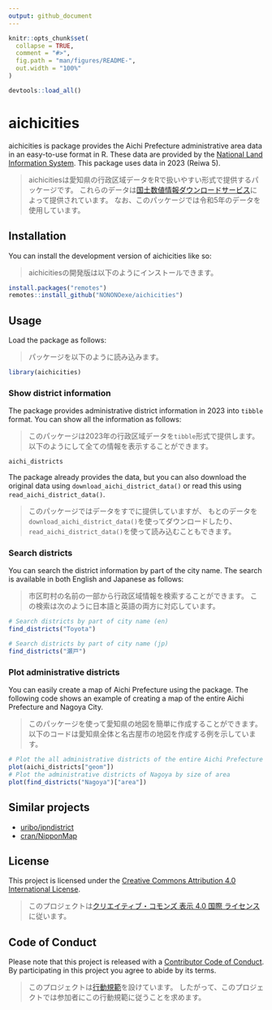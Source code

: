```yaml
---
output: github_document
---
```


<!-- README.md is generated from README.Rmd. Please edit that file -->

```r
knitr::opts_chunk$set(
  collapse = TRUE,
  comment = "#>",
  fig.path = "man/figures/README-",
  out.width = "100%"
)

devtools::load_all()
```

# aichicities

<!-- badges: start -->
<!-- badges: end -->

aichicities is package provides the Aichi Prefecture administrative area data in an easy-to-use format in R.
These data are provided by the [National Land Information System](https://nlftp.mlit.go.jp/ksj/gml/datalist/KsjTmplt-N03-v3_1.html).
This package uses data in 2023 (Reiwa 5).

> aichicitiesは愛知県の行政区域データをRで扱いやすい形式で提供するパッケージです。
> これらのデータは[国土数値情報ダウンロードサービス](https://nlftp.mlit.go.jp/ksj/gml/datalist/KsjTmplt-N03-v3_1.html)によって提供されています。
> なお、このパッケージでは令和5年のデータを使用しています。

## Installation

You can install the development version of aichicities like so:

> aichicitiesの開発版は以下のようにインストールできます。

``` r
install.packages("remotes")
remotes::install_github("NONONOexe/aichicities")
```

## Usage

Load the package as follows:

> パッケージを以下のように読み込みます。

```r
library(aichicities)
```

### Show district information

The package provides administrative district information in 2023 into `tibble` format.
You can show all the information as follows:

> このパッケージは2023年の行政区域データを`tibble`形式で提供します。
> 以下のようにして全ての情報を表示することができます。

```r
aichi_districts
```

The package already provides the data, but you can also download 
the original data using `download_aichi_district_data()` or
read this using `read_aichi_district_data()`.

> このパッケージではデータをすでに提供していますが、
> もとのデータを`download_aichi_district_data()`を使ってダウンロードしたり、
> `read_aichi_district_data()`を使って読み込むこともできます。

### Search districts

You can search the district information by part of the city name.
The search is available in both English and Japanese as follows:

> 市区町村の名前の一部から行政区域情報を検索することができます。
> この検索は次のように日本語と英語の両方に対応しています。

```r
# Search districts by part of city name (en)
find_districts("Toyota")

# Search districts by part of city name (jp)
find_districts("瀬戸")
```

### Plot administrative districts

You can easily create a map of Aichi Prefecture using the package.
The following code shows an example of creating a map of the entire Aichi Prefecture and Nagoya City.

> このパッケージを使って愛知県の地図を簡単に作成することができます。
> 以下のコードは愛知県全体と名古屋市の地図を作成する例を示しています。

```r
# Plot the all administrative districts of the entire Aichi Prefecture
plot(aichi_districts["geom"])
# Plot the administrative districts of Nagoya by size of area
plot(find_districts("Nagoya")["area"])
```

## Similar projects

- [uribo/jpndistrict](https://github.com/uribo/jpndistrict)
- [cran/NipponMap](https://github.com/cran/NipponMap)

## License

This project is licensed under the [Creative Commons Attribution 4.0 International License](https://creativecommons.org/licenses/by/4.0/).

> このプロジェクトは[クリエイティブ・コモンズ 表示 4.0 国際 ライセンス](https://creativecommons.org/licenses/by/4.0/deed.ja)に従います。

## Code of Conduct

Please note that this project is released with a [Contributor Code of Conduct](CODE_OF_CONDUCT.md).
By participating in this project you agree to abide by its terms.

> このプロジェクトは[行動規範](.github/CODE_OF_CONDUCT.md)を設けています。
> したがって、このプロジェクトでは参加者にこの行動規範に従うことを求めます。
